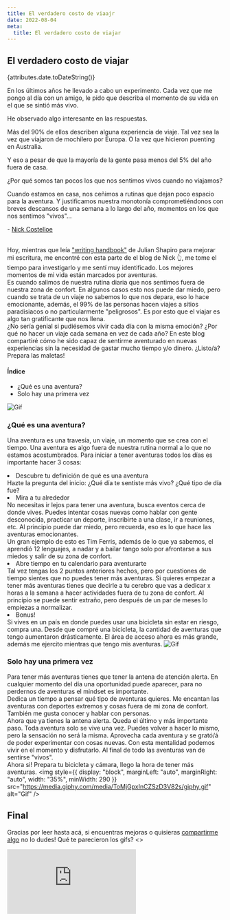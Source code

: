 ```yaml
---
title: El verdadero costo de viaajr
date: 2022-08-04
meta:
  title: El verdadero costo de viajar
---
```


## El verdadero costo de viajar

{attributes.date.toDateString()}

En los últimos años he llevado a cabo un experimento. Cada vez que me pongo al día con un amigo, le pido que describa el momento de su vida en el que se sintió más vivo.

He observado algo interesante en las respuestas.

Más del 90% de ellos describen alguna experiencia de viaje. Tal vez sea la vez que viajaron de mochilero por Europa. O la vez que hicieron puenting en Australia.

Y eso a pesar de que la mayoría de la gente pasa menos del 5% del año fuera de casa.

¿Por qué somos tan pocos los que nos sentimos vivos cuando no viajamos?

Cuando estamos en casa, nos ceñimos a rutinas que dejan poco espacio para la aventura. Y justificamos nuestra monotonía comprometiéndonos con breves descansos de una semana a lo largo del año, momentos en los que nos sentimos "vivos"...
<p style={{display: "block"}}> - <a href="https://www.nickcostelloe.com/posts/adventuring-without-consequences">Nick Costelloe</a></p><br />
Hoy, mientras que leía <a href="https://www.julian.com/guide/write/">"writing handbook"</a> de Julian Shapiro para mejorar mi escritura, me encontré con esta parte de el blog de Nick 👆, me tome el tiempo para investigarlo y me sentí muy identificado. Los mejores momentos de mi vida están marcados por aventuras.<br />
Es cuando salimos de nuestra rutina diaria que nos sentimos fuera de nuestra zona de confort. En algunos casos esto nos puede dar miedo, pero cuando se trata de un viaje no sabemos lo que nos depara, eso lo hace emocionante, además, el 99% de las personas hacen viajes a sitios paradisiacos o no particularmente "peligrosos". Es por esto que el viajar es algo tan gratificante que nos llena.<br />
 ¿No sería genial si pudiésemos vivir cada día con la misma emoción? ¿Por qué no hacer un viaje cada semana en vez de cada año?
En este blog compartiré cómo he sido capaz de sentirme aventurado en nuevas experiencias sin la necesidad de gastar mucho tiempo y/o dinero. ¿Listo/a? Prepara las maletas!

#### Índice
<ul>
  <li>¿Qué es una aventura?</li>
  <li>Solo hay una primera vez</li>
</ul>
<img
  style={{
    display: "block",
    marginLeft: "auto",
    marginRight: "auto",
    width: "35%",
    minWidth: 290
  }}
  src="https://media.giphy.com/media/14wXMGbHjXK2k0/giphy-downsized-large.gif"
  alt="Gif"
/>

### ¿Qué es una aventura?
Una aventura es una travesía, un viaje, un momento que se crea con el tiempo. Una aventura es algo fuera de nuestra rutina normal a lo que no estamos acostumbrados. Para iniciar a tener aventuras todos los días es importante hacer 3 cosas:<br />
  <li>Descubre tu definición de qué es una aventura</li>
  Hazte la pregunta del inicio: ¿Qué día te sentiste más vivo? ¿Qué tipo de día fue?
  <li>Mira a tu alrededor</li>
  No necesitas ir lejos para tener una aventura, busca eventos cerca de donde vives. Puedes intentar cosas nuevas como hablar con gente desconocida, practicar un deporte, inscribirte a una clase, ir a reuniones, etc. Al principio puede dar miedo, pero recuerda, eso es lo que hace las aventuras emocionantes.<br />
  Un gran ejemplo de esto es Tim Ferris, además de lo que ya sabemos, el aprendió 12 lenguajes, a nadar y a bailar tango solo por afrontarse a sus miedos y salir de su zona de confort.
  <li>Abre tiempo en tu calendario para aventurarte</li>
  Tal vez tengas los 2 puntos anteriores hechos, pero por cuestiones de tiempo sientes que no puedes tener más aventuras.
  Si quieres empezar a tener más aventuras tienes que decirle a tu cerebro que vas a dedicar x horas a la semana a hacer actividades fuera de tu zona de confort. Al principio se puede sentir extraño, pero después de un par de meses lo empiezas a normalizar.
  <li>Bonus!</li>
  Si vives en un país en donde puedes usar una bicicleta sin estar en riesgo, compra una. Desde que compré una bicicleta, la cantidad de aventuras que tengo aumentaron drásticamente. El área de acceso ahora es más grande, además me ejercito mientras que tengo mis aventuras.
<img
  style={{
    display: "block",
    marginLeft: "auto",
    marginRight: "auto",
    width: "35%",
    minWidth: 290
  }}
  src="https://media.giphy.com/media/VnaMMuJt5jbmE/giphy-downsized-large.gif"
  alt="Gif"
/>

### Solo hay una primera vez
Para tener más aventuras tienes que tener la antena de atención alerta. En cualquier momento del día una oportunidad puede aparecer, para no perdernos de aventuras el mindset es importante.<br />
Dedica un tiempo a pensar qué tipo de aventuras quieres. Me encantan las aventuras con deportes extremos y cosas fuera de mi zona de confort. También me gusta conocer y hablar con personas.<br />
Ahora que ya tienes la antena alerta. Queda el último y más importante paso. Toda aventura solo se vive una vez. Puedes volver a hacer lo mismo, pero la sensación no será la misma. Aprovecha cada aventura y se grató/á de poder experimentar con cosas nuevas. Con esta mentalidad podemos vivir en el momento y disfrutarlo. Al final de todo las aventuras van de sentirse "vivos".<br />
Ahora si! Prepara tu bicicleta y cámara, llego la hora de tener más aventuras.
<img
  style={{
    display: "block",
    marginLeft: "auto",
    marginRight: "auto",
    width: "35%",
    minWidth: 290
  }}
  src="https://media.giphy.com/media/ToMjGpxInCZSzD3V82s/giphy.gif"
  alt="Gif"
/>

## Final

Gracias por leer hasta acá, si encuentras mejoras o quisieras <a href="https://twitter.com/kaitakami_/" target="_blank">compartirme algo</a> no lo dudes! Qué te parecieron los gifs?
<>
  <iframe
    className="qp_iframe"
    src="https://poll-maker.com/frame4418559x483544bB-139"
    seamless="seamless"
    frameBorder="no"
    style={{ border: 0, background: "transparent", width: "100%", height: 480 }}
  />
  <div
    id="qp_foot4418559"
    style={{ width: "100%", padding: 5, textAlign: "center" }}
  >
    <a href="https://poll-maker.com/poll4418559x483544bB-139"></a>
  </div>
  <style dangerouslySetInnerHTML={{ __html: "" }} />
</>

## <p id="suscribir">Suscríbete al newsletter!</p>
#### Hay sorpresa para las primeras 10 personas :)
<iframe
  src="https://embeds.beehiiv.com/eb2aa2c1-0717-4026-8fd6-766b64c8a5d1"
  data-test-id="beehiiv-embed"
  width="100%"
  height={320}
  frameBorder={0}
  scrolling="no"
  style={{
    borderRadius: 4,
    border: "2px solid #e5e7eb",
    margin: 0,
    backgroundColor: "transparent"
  }}
/>